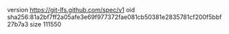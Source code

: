version https://git-lfs.github.com/spec/v1
oid sha256:81a2bf7ff2a05afe3e69f977372fae081cb50381e2835781cf200f5bbf27b7a3
size 111550

